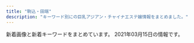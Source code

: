 ```yaml
---
title: "駒込・田端"
description: "キーワード別にの巨乳アジアン・チャイナエステ嬢情報をまとめました。"
---
```


新着画像と新着キーワードをまとめています。
2021年03月15日の情報です。

<DmmAffiliateIns />
<KeywordTable
  shops={
    [
    {
        "keywords": {},
        "name": "\u7652\u3057\u306e\u68ee",
        "station": "JR\u99d2\u8fbc\u99c5\u5357\u53e3",
        "img_links": [],
        "url": "http://iyashinomori.oks.bz/"
    },
    {
        "url": "http://relaxation.ebb.jp/",
        "keywords": {
            "86": 36,
            "D": 36,
            "C": 12,
            "83": 12
        },
        "name": "\u7652\u51e6\uff5e\u30e6\u30c9\u30b3\u30ed\uff5e",
        "img_links": [
            "http://relaxation.ebb.jp/2/uploadimg/1614080597.jpg",
            "https://\u7652\u6240.pwchp.com/images/vis_theptframe.png",
            "http://relaxation.ebb.jp/2/uploadimg/1614080739.jpg",
            "http://relaxation.ebb.jp/2/uploadimg/1614080543.jpg",
            "http://relaxation.ebb.jp/2/uploadimg/1614080748.jpg",
            "http://relaxation.ebb.jp/2/uploadimg/1614080305.jpg",
            "http://relaxation.ebb.jp/int3.jpg",
            "http://relaxation.ebb.jp/2/uploadimg/1614080670.jpg",
            "http://relaxation.ebb.jp/2/uploadimg/1614080675.jpg",
            "http://relaxation.ebb.jp/dozdLZQPkhPUwC2.png",
            "http://relaxation.ebb.jp/2/uploadimg/1614080688.jpg",
            "http://relaxation.ebb.jp/int2.jpg",
            "http://relaxation.ebb.jp/2/uploadimg/1614080603.jpg",
            "http://relaxation.ebb.jp/2/uploadimg/1614949857.jpg",
            "http://relaxation.ebb.jp/int1.jpg",
            "http://relaxation.ebb.jp/2/uploadimg/1614080297.jpg",
            "http://relaxation.ebb.jp/2/uploadimg/1614080268.jpg",
            "http://relaxation.ebb.jp/2/uploadimg/1614080617.jpg",
            "http://relaxation.ebb.jp/2/uploadimg/1614080587.jpg",
            "http://relaxation.ebb.jp/vis_theptframe.png"
        ],
        "station": "JR\u99d2\u8fbc\u99c5\u5317\u53e3"
    },
    {
        "station": "JR\u99d2\u8fbc\u99c5\u5357\u53e3",
        "name": "\u30b9\u30c8\u30fc\u30ea\u30fc",
        "keywords": {
            "89": 2,
            "88": 6,
            "D": 8
        },
        "img_links": [
            "http://www.ko-story.com/css/nav/nav-004.jpg",
            "http://www.ko-story.com/css/nav/nav-001.jpg",
            "http://www.ko-story.com/css/top01-left02.jpg",
            "http://www.ko-story.com/css/staff/staff-012-a.jpg",
            "http://www.ko-story.com/css/staff/staff-012-b.jpg",
            "http://www.ko-story.com/css/osusume-013.jpg",
            "http://www.ko-story.com/css/staff/staff-0014-a.jpg",
            "http://www.ko-story.com/css/nav/nav-003.jpg",
            "http://www.ko-story.com/css/main-staff03.jpg",
            "http://www.ko-story.com/css/main-girl02.png",
            "http://www.ko-story.com/css/tel01.png",
            "http://www.ko-story.com/css/top01-left03.jpg",
            "http://www.ko-story.com/css/head-change.jpg",
            "http://www.ko-story.com/css/main-staff01.jpg",
            "http://www.ko-story.com/css/staff/staff-0013-a.jpg",
            "http://www.ko-story.com/css/staff/staff-0014-b.jpg",
            "http://www.ko-story.com/css/nav/nav-005.jpg",
            "http://www.ko-story.com/css/osusume-011.jpg",
            "http://www.ko-story.com/css/osusume-00014a.jpg",
            "http://www.ko-story.com/css/nav/nav-002.jpg",
            "http://www.ko-story.com/css/staff/staff-010-b.jpg",
            "http://www.ko-story.com/css/nav/nav-007.jpg",
            "http://www.ko-story.com/css/top01-left01.png",
            "http://www.ko-story.com/css/staff/staff-010-a.jpg",
            "http://www.ko-story.com/css/nav/nav-006.jpg",
            "http://www.ko-story.com/css/staff/staff-0013-b.jpg"
        ],
        "url": "http://www.ko-story.com/"
    },
    {
        "keywords": {},
        "img_links": [
            "http://arm-es.com/media/sites/13/elementor/thumbs/1612941250-2-p2nc276j0prrwq5q4xxvubba7e0huzxs0rb32mkypk.jpg",
            "http://arm-es.com/media/sites/13/elementor/thumbs/1612941234-1-p2nc1s54yg8g4orez3va4pcllv4rmf8vutn0pww1b4.jpg",
            "http://arm-es.com/media/sites/13/elementor/thumbs/1612941267-3-p2nc2n5s8wdne3iijmujipa4axtqhup7qyec8bx9rs.jpg",
            "http://arm-es.com/media/sites/13/2021/03/1614830040-A4F263E2-84CF-4064-849B-5F1D3A8962B7-200x300.jpeg",
            "http://arm-es.com/media/sites/13/2021/02/1612779406-flash1.jpg",
            "http://arm-es.com/media/sites/13/2021/02/r2-1.jpg",
            "http://arm-es.com/media/sites/13/elementor/thumbs/1612941358-6-p2nc50p3itmqqm29o5tlblp2d044yb4sepriwieg1k.jpg",
            "http://arm-es.com/media/sites/13/2021/02/1612941410-5.jpg",
            "http://arm-es.com/media/sites/13/elementor/thumbs/1614830040-A4F263E2-84CF-4064-849B-5F1D3A8962B7-p3pdykoker7f35d9jk8yis75bexrtphuaa8gl2e10g.jpeg",
            "http://arm-es.com/media/sites/13/2021/02/1612776477-top.jpg",
            "http://arm-es.com/media/sites/13/elementor/thumbs/1612941234-1-p2nc1s53zd76qyrkkrfuqf3wp82mfua2movbe779h4.jpg",
            "http://arm-es.com/media/sites/13/elementor/thumbs/1612941267-3-p2nc2n5t7zewrticxz9ywzit7kvvofo0z361k1m1ls.jpg",
            "http://arm-es.com/media/sites/13/elementor/thumbs/1612941250-2-p2nc276jzst1ag5kjadb8ljz412n1kwl8w2sec9qjk.jpg",
            "http://arm-es.com/media/sites/13/elementor/thumbs/1612941410-5-p2nc6dkpe7hnic39qqy6x9d191f82kitxforuwdz20.jpg",
            "http://arm-es.com/media/sites/13/elementor/thumbs/1613538765-F562FBE7-D9D5-4A85-97B7-94AF100F9870-p2zdfc5no7l6u0mpugrrh7estz1rfzcbvcszv6b2cg.jpeg",
            "http://arm-es.com/media/sites/13/2021/02/1612779404-flash.jpg",
            "http://arm-es.com/media/sites/13/elementor/thumbs/1612941284-4-p2nc3351h2zivgvaybr7738yehmz4pgnh5hle19ku0.jpg",
            "http://arm-es.com/media/sites/13/2021/02/1613544003-c19.jpg",
            "http://arm-es.com/media/sites/13/elementor/thumbs/1612941284-4-p2nc3352g60s96v5co6mldhnb4p4bafgpa9apqyco0.jpg",
            "http://arm-es.com/media/sites/13/2021/02/r1-1.jpg",
            "http://arm-es.com/media/sites/13/elementor/thumbs/1612941358-6-p2nc50p4hwo04c242i90pvxr9n6a4w3lmuj88837vk.jpg"
        ],
        "url": "http://arm-es.com/",
        "station": "JR\u99d2\u8fbc\u99c5\u6771\u53e3",
        "name": "\u30de\u30b7\u30e5\u30de\u30ed"
    },
    {
        "name": "\u3046\u3055\u304e",
        "url": "http://koukou.ests.co/",
        "img_links": [],
        "keywords": {},
        "station": "JR\u99d2\u8fbc\u99c5\u5317\u53e3"
    },
    {
        "img_links": [],
        "station": "JR\u99d2\u8fbc\u99c5\u6771\u53e3",
        "keywords": {},
        "name": "\u3066\u3082\u307f\u3084",
        "url": "http://ko-relax.info/"
    }
]
}
/>
<DmmAffiliateScript />
